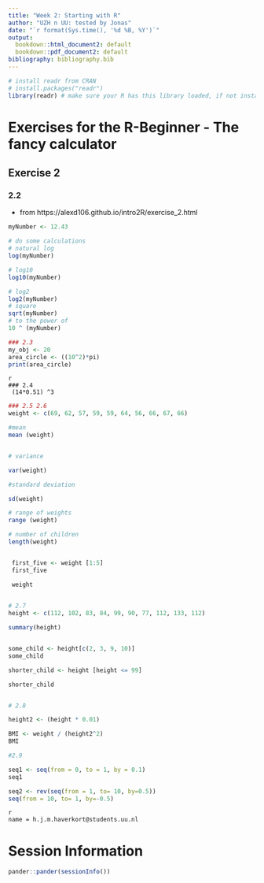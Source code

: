 ```yaml
---
title: "Week 2: Starting with R"
author: "UZH n UU: tested by Jonas"
date: "`r format(Sys.time(), '%d %B, %Y')`"
output:
  bookdown::html_document2: default
  bookdown::pdf_document2: default
bibliography: bibliography.bib
---
```


```r
# install readr from CRAN
# install.packages("readr")
library(readr) # make sure your R has this library loaded, if not install it (see line above)
```

# Exercises for the R-Beginner - The fancy calculator

## Exercise 2
### 2.2
* from https://alexd106.github.io/intro2R/exercise_2.html
```r
myNumber <- 12.43

# do some calculations
# natural log
log(myNumber)

```

```r
# log10
log10(myNumber)

# log2
log2(myNumber)
# square
sqrt(myNumber)
# to the power of
10 ^ (myNumber)

```


```r
### 2.3
my_obj <- 20
area_circle <- ((10^2)*pi)
print(area_circle)

```
``` 
{r}

### 2.4
 (14*0.51) ^3 

```

``` r
### 2.5 2.6
weight <- c(69, 62, 57, 59, 59, 64, 56, 66, 67, 66)

#mean 
mean (weight)


# variance

var(weight)

#standard deviation

sd(weight)

# range of weights
range (weight)

# number of children
length(weight)


 first_five <- weight [1:5] 
 first_five

 weight
 

```
``` r
# 2.7
height <- c(112, 102, 83, 84, 99, 90, 77, 112, 133, 112)

summary(height)


some_child <- height[c(2, 3, 9, 10)]
some_child

shorter_child <- height [height <= 99]

shorter_child



```

``` r
# 2.8

height2 <- (height * 0.01) 

BMI <- weight / (height2^2)
BMI


```
``` r
#2.9

seq1 <- seq(from = 0, to = 1, by = 0.1)
seq1
```
``` r
seq2 <- rev(seq(from = 1, to= 10, by=0.5))
seq(from = 10, to= 1, by=-0.5)

```
```
{r}
name = h.j.m.haverkort@students.uu.nl

```



# Session Information

```r
pander::pander(sessionInfo())
```
